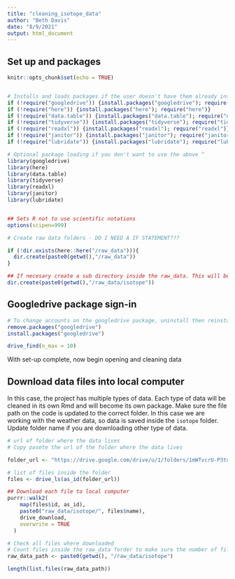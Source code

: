 ```yaml
---
title: "cleaning_isotope_data"
author: "Beth Davis"
date: "8/9/2021"
output: html_document
---
```


## Set up and packages

```r
knitr::opts_chunk$set(echo = TRUE)


# Installs and loads packages if the user doesn't have them already installed
if (!require("googledrive")) {install.packages("googledrive"); require("googledrive")}
if (!require("here")) {install.packages("here"); require("here")}
if (!require("data.table")) {install.packages("data.table"); require("data.table")}
if (!require("tidyverse")) {install.packages("tidyverse"); require("tidyverse")}
if (!require("readxl")) {install.packages("readxl"); require("readxl")}
if (!require("janitor")) {install.packages("janitor"); require("janitor")}
if (!require("lubridate")) {install.packages("lubridate"); require("lubridate")}

# Optional package loading if you don't want to use the above ^
library(googledrive)
library(here)
library(data.table)
library(tidyverse)
library(readxl)
library(janitor)
library(lubridate)


## Sets R not to use scientific notations
options(scipen=999) 

# Create raw data folders - DO I NEED A IF STATEMENT???

if (!dir.exists(here::here("/raw_data"))){
  dir.create(paste0(getwd(),"/raw_data"))
}

## If necesary create a sub directory inside the raw_data. This will be the case for projects that will end up in more than one package.
dir.create(paste0(getwd(),"/raw_data/isotope"))
```

## Googledrive package sign-in

```r
# To change accounts on the googledrive package, uninstall then reinstall the package. Run a googledrive function to prompt the sign-in selection screen
remove.packages("googledrive")
install.packages("googledrive")

drive_find(n_max = 10)
```

With set-up complete, now begin opening and cleaning data


## Download data files into local computer

In this case, the project has multiple types of data. Each type of data will be cleaned in its own Rmd and will become its own package. 
Make sure the file path on the code is updated to the correct folder. In this case we are working with the weather data, so data is saved inside the `isotope` folder. Update folder name if you are downloading other type of data.

```r
# url of folder where the data lives
# Copy pasete the url of the folder where the data lives

folder_url <- "https://drive.google.com/drive/u/1/folders/1mWTvcrU-P3tu5brHKXArBbgoV-NbnVzd"

# list of files inside the folder
files <- drive_ls(as_id(folder_url))

## Download each file to local computer
purrr::walk2(
    map(files$id, as_id),
    paste0("raw_data/isotope/", files$name),
    drive_download,
    overwrite = TRUE
  )

# Check all files where downloaded
# Count files inside the raw_data forder to make sure the number of files downloaded is what is expected.
raw_data_path <- paste0(getwd(), "/raw_data/isotope")

length(list.files(raw_data_path))

```













